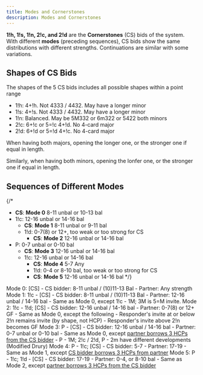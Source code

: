 ```yaml
---
title: Modes and Cornerstones
description: Modes and Cornerstones
---
```



**1!h, 1!s, 1!n, 2!c, and 2!d** are the **Cornerstones** (CS) bids of the system. With different **modes** (preceding sequences), CS bids show the same distributions with different strengths. Continuations are similar with some variations.

## Shapes of CS Bids

The shapes of the 5 CS bids includes all possible shapes within a point range

- 1!h: 4+!h. Not 4333 / 4432. May have a longer minor
- 1!s: 4+!s. Not 4333 / 4432. May have a longer minor
- 1!n: Balanced. May be 5M332 or 6m322 or 5422 both minors
- 2!c: 6+!c or 5=!c 4+!d. No 4-card major
- 2!d: 6+!d or 5=!d 4+!c. No 4-card major

When having both majors, opening the longer one, or the stronger one if equal in length.

Similarly, when having both minors, opening the lonfer one, or the stronger one if equal in length.


## Sequences of Different Modes

{/* <BiddingTree>
- **CS**: **Mode 0** 8-11 unbal or 10-13 bal 
- 1!c: 12-16 unbal or 14-16 bal
    - **CS**: **Mode 1** 8-11 unbal or 9-11 bal 
    - 1!d: 0-7(8) or 12+, too weak or too strong for CS
        - **CS**: **Mode 2** 12-16 unbal or 14-16 bal
- P: 0-7 unbal or 0-10 bal
    - **CS**: **Mode 3** 12-16 unbal or 14-16 bal 
    - 1!c: 12-16 unbal or 14-16 bal
        - **CS**: **Mode 4** 5-7 Any 
        - 1!d: 0-4 or 8-10 bal, too weak or too strong for CS
        - **CS**: **Mode 5** 12-16 unbal or 14-16 bal
</BiddingTree> */}

<BiddingTree>
Mode 0: [CS]
- CS bidder: 8-11 unbal / (10)11-13 Bal
- Partner: Any strength
</BiddingTree>

<BiddingTree>
Mode 1: 1!c - [CS]
- CS bidder: 8-11 unbal / (10)11-13 Bal
- Partner: 12-16 unbal / 14-16 bal
- Same as Mode 0, except 1!c - 1M; 3M is 5=M invite.
</BiddingTree>

<BiddingTree>
Mode 2: 1!c - 1!d; [CS]
- CS bidder: 12-16 unbal / 14-16 bal
- Partner: 0-7(8) or 12+ GF
- Same as Mode 0, except the following
    - Responder's invite at or below 2!n remains invite (by shape, not HCP)
    - Responder's invite above 2!n becomes GF
</BiddingTree>

<BiddingTree>
Mode 3: P - [CS]
- CS bidder: 12-16 unbal / 14-16 bal
- Partner: 0-7 unbal or 0-10 bal
- Same as Mode 0, except <u>partner borrows 3 HCPs from the CS bidder</u>
- P - 1M; 2!c / 2!d, P - 2m have different developments (Modified Drury)
</BiddingTree>

<BiddingTree>
Mode 4: P - 1!c; [CS]
- CS bidder: 5-7
- Partner: 17-19
- Same as Mode 1, except <u>CS bidder borrows 3 HCPs from partner</u>
</BiddingTree>

<BiddingTree>
Mode 5: P - 1!c; 1!d - [CS]
- CS bidder: 17-19
- Partner: 0-4, or 8-10 bal
- Same as Mode 2, except <u>partner borrows 3 HCPs from the CS bidder</u>
</BiddingTree>

